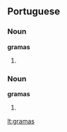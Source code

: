 ==Portuguese==

===Noun===
'''gramas''' {{m|p}}

# {{pt-noun form of|[[grama]]|onlym|pl}}

===Noun===
'''gramas''' {{f|p}}

# {{pt-noun form of|[[grama]]|onlyf|pl}}

[[lt:gramas]]